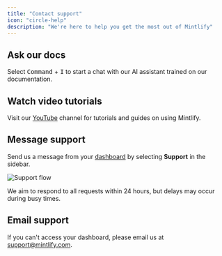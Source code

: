 ```yaml
---
title: "Contact support"
icon: "circle-help"
description: "We're here to help you get the most out of Mintlify"
---
```


## Ask our docs

Select <kbd>Command</kbd> + <kbd>I</kbd> to start a chat with our AI assistant trained on our documentation.

## Watch video tutorials

Visit our [YouTube](https://www.youtube.com/@GetMintlify/videos) channel for tutorials and guides on using Mintlify.

## Message support

Send us a message from your [dashboard](https://dashboard.mintlify.com/) by selecting **Support** in the sidebar.

![Support flow](https://mintlify.s3.us-west-1.amazonaws.com/mintlify/images/support-flow.gif)

<Info>
We aim to respond to all requests within 24 hours, but delays may occur during busy times.
</Info>

## Email support

If you can't access your dashboard, please email us at <a href="mailto:support@mintlify.com">support@mintlify.com</a>.

